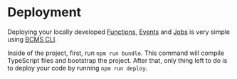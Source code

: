 # Deployment

Deploying your locally developed [Functions](/customization/functions),
[Events](/customization/events) and [Jobs](/customization/jobs) is very 
simple using [BCMS CLI](https://github.com/becomesco/cms-cli).

Inside of the project, first, run `npm run bundle`. This command will compile
TypeScript files and bootstrap the project. After that, only thing left to do 
is to deploy your code by running `npm run deploy`.